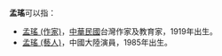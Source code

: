 '''孟瑤'''可以指：
* [[孟瑤_(作家)|孟瑤 (作家)]]，[[中華民國|中華民國]]台灣作家及教育家，1919年出生。
* [[孟瑤_(藝人)|孟瑤 (藝人)]]，中國大陸演員，1985年出生。
{{disambig|Cat=二字消歧义}}